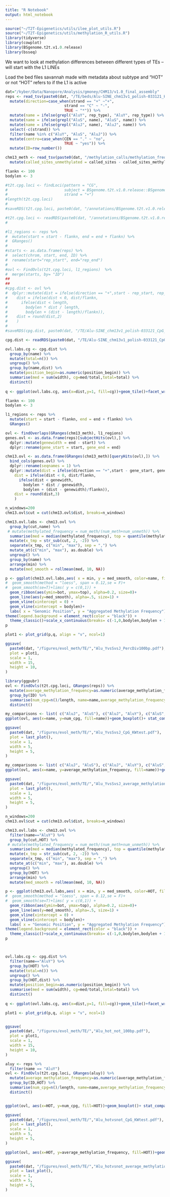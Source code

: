 ```yaml
---
title: "R Notebook"
output: html_notebook
---
```



```r
source("~/T2T-Epigenetics/utils/ilee_plot_utils.R")
source("~/T2T-Epigenetics/utils/methylation_R_utils.R")
library(tidyverse)
library(cowplot)
library(BSgenome.t2t.v1.0.release)
library(bsseq)
```

We want to look at methylation differences between different types of TEs -- will start with the L1 LINEs 

Load the bed files savannah made with metadata about subtype and "HOT" or not
"HOT" refers to if the L1 is active 

```r
dat="/kyber/Data/Nanopore/Analysis/gmoney/CHM13/v1.0_final_assembly"
reps <- read_tsv(paste0(dat, "/TE/beds/Alu-SINE_chm13v1_polish-033121_HOT-syn-CEN-subTELO-cenSAT-CBmotif-avgMeth_V3.bed"), col_names = c("chrom", "start", "end", "length", "query", "strand", "rep_type", "rep_class_rep_family", "position_begin", "in_end", "repeat_left", "SW", "perc_div", "perc_del", "perc_ins", "HOT", "no_syn", "CEN", "subtelo", "cenSAT", "CENPB_pJalpha", "average_methylation_frequency")) %>%
  mutate(direction=case_when(strand == "+" ~"+", 
                          strand == "C" ~ "-", 
                          TRUE ~ "*")) %>%
  mutate(name = ifelse(grepl("AluY", rep_type), "AluY", rep_type)) %>%
  mutate(name = ifelse(grepl("AluS", name), "AluS", name)) %>%
  mutate(name = ifelse(grepl("AluJ", name), "AluJ", name)) %>%
  select(-c(strand)) %>%
  filter(name %in% c("AluY", "AluS", "AluJ")) %>%
  mutate(centro=case_when(CEN == "." ~ "no", 
                          TRUE ~ "yes")) %>%
  mutate(ID=row_number())

chm13_meth <- read_tsv(paste0(dat, "/methylation_calls/methylation_frequency_50kb_split.tsv")) %>%
  mutate(called_sites_unmethylated = called_sites - called_sites_methylated)

```

```r
flankn <- 100
bodylen <- 3

#t2t.cpg.loci <- findLoci(pattern = "CG",
#                         subject = BSgenome.t2t.v1.0.release::BSgenome.t2t.v1.0.release, 
#                         strand = "+")
#length(t2t.cpg.loci)
#
#saveRDS(t2t.cpg.loci, paste0(dat, "/annotations/BSgenome.t2t.v1.0.release_CpGSites.rds"))

#t2t.cpg.loci <- readRDS(paste0(dat, "/annotations/BSgenome.t2t.v1.0.release_CpGSites.rds"))
#

#l1_regions <- reps %>%
#  mutate(start = start - flankn, end = end + flankn) %>%
#  GRanges()
#
#starts <- as.data.frame(reps) %>%
#  select(chrom, start, end, ID) %>%
#  rename(start="rep_start", end="rep_end")
#
#ovl <- FindOvls(t2t.cpg.loci, l1_regions)  %>%
#  merge(starts, by= "ID")
##
##
#cpg.dist <- ovl %>%
#  dplyr::mutate(dist = ifelse(direction == "+",start - rep_start, rep_end - start),
#    dist = ifelse(dist < 0, dist/flankn,
#      ifelse(dist < length,
#        bodylen * dist / length,
#        bodylen + (dist - length)/flankn)), 
#    dist = round(dist,2)
#    )
#
#saveRDS(cpg.dist, paste0(dat, "/TE/Alu-SINE_chm13v1_polish-033121_CpG_dist100bp.rds"))

cpg.dist <- readRDS(paste0(dat, "/TE/Alu-SINE_chm13v1_polish-033121_CpG_dist.rds"))

ovl.labs.cg <- cpg.dist %>%
  group_by(name) %>%
  mutate(total=n()) %>%
  ungroup() %>%
  group_by(name,dist) %>%
  mutate(position_begin=as.numeric(position_begin)) %>%
  summarise(med = sum(width), cg=med/total,total=total) %>%
  distinct()
  
q <- ggplot(ovl.labs.cg, aes(x=dist,y=1, fill=cg))+geom_tile()+facet_wrap(~name, ncol=1)+scale_x_continuous(breaks= c(-1,0,bodylen,bodylen + 1), labels = c(paste0("-",flankn/1e3,"kb"),"Start","End",paste0("+",flankn/1e3,"kb")))

```


```r

flankn <- 100
bodylen <- 3

l1_regions <- reps %>%
  mutate(start = start - flankn, end = end + flankn) %>%
  GRanges()

ovl <- findOverlaps(GRanges(chm13_meth), l1_regions)
genes.ovl <- as.data.frame(reps)[subjectHits(ovl),] %>%
  dplyr::mutate(genewidth = end - start) %>%
  dplyr::rename(gene_start = start, gene_end = end) 

chm13.ovl <- as.data.frame(GRanges(chm13_meth)[queryHits(ovl),]) %>%
  bind_cols(genes.ovl) %>%
  dplyr::rename(seqnames = 1) %>%
  dplyr::mutate(dist = ifelse(direction == "+",start - gene_start, gene_end - start),
    dist = ifelse(dist < 0, dist/flankn,
      ifelse(dist < genewidth,
        bodylen * dist / genewidth,
        bodylen + (dist - genewidth)/flankn)), 
    dist = round(dist,3)
    )

n_windows=200
chm13.ovl$cut = cut(chm13.ovl$dist, breaks=n_windows)

chm13.ovl.labs <- chm13.ovl %>%
  group_by(cut,name) %>%
 # mutate(methylated_frequency = num_meth/(num_meth+num_unmeth)) %>%
  summarise(med = median(methylated_frequency), top = quantile(methylated_frequency, 0.75), bot = quantile(methylated_frequency, 0.25), n_genes = length(methylated_frequency)) %>%
  mutate(x_tmp = str_sub(cut, 2, -2)) %>% 
  separate(x_tmp, c("min", "max"), sep = ",") %>% 
  mutate_at(c("min", "max"), as.double) %>%
  ungroup() %>%
  group_by(name) %>%
  arrange(min) %>%
  mutate(med_smooth = rollmean(med, 10, NA))

p <- ggplot(chm13.ovl.labs,aes( x = min, y = med_smooth, color=name, fill=name), alpha=.5)+
#  geom_smooth(method = "loess", span = 0.12,se = F)+
#  geom_smooth(se=T)+lims( y = c(0,1)) +
  geom_ribbon(aes(ymin=bot, ymax=top), alpha=0.2, size=0)+
  geom_line(aes(y=med_smooth), alpha=.5, size=1) +
  geom_vline(xintercept = 0) +
  geom_vline(xintercept = bodylen)+
  labs( x = "Genomic Position", y = "Aggregated Methylation Frequency") +
theme(legend.background = element_rect(color = "black")) +
  theme_classic()+scale_x_continuous(breaks= c(-1,0,bodylen,bodylen + 1), labels = c(paste0("-",flankn/1e3,"kb"),"Start","End",paste0("+",flankn/1e3,"kb")))
p

plot1 <- plot_grid(p,q, align = "v", ncol=1)

ggsave(
  paste0(dat, "/figures/evol_meth/TE/","Alu_YvsSvsJ_PercDiv100bp.pdf"),
  plot = plot1,
  scale = 1,
  width = 15,
  height = 10,
)
```

```r
library(ggpubr)
ovl <- FindOvls(t2t.cpg.loci, GRanges(reps)) %>%
  mutate(average_methylation_frequency=as.numeric(average_methylation_frequency)) %>%
  group_by(ID) %>%
  summarise(num_cpg=n()/length, name=name,average_methylation_frequency=average_methylation_frequency) %>%
  distinct()

my_comparisons <- list( c("AluJ", "AluS"), c("AluJ", "AluY"), c("AluS", "AluY") )
ggplot(ovl, aes(x=name, y=num_cpg, fill=name))+geom_boxplot()+ stat_compare_means(comparisons = my_comparisons)

ggsave(
  paste0(dat, "/figures/evol_meth/TE/","Alu_YvsSvsJ_CpG_KWtest.pdf"),
  plot = last_plot(),
  scale = 1,
  width = 5,
  height = 5,
)

my_comparisons <- list( c("AluJ", "AluS"), c("AluJ", "AluY"), c("AluS", "AluY") )
ggplot(ovl, aes(x=name, y=average_methylation_frequency, fill=name))+geom_boxplot()+ stat_compare_means(comparisons = my_comparisons)

ggsave(
  paste0(dat, "/figures/evol_meth/TE/","Alu_YvsSvsJ_average_methylation_frequency_KWtest.pdf"),
  plot = last_plot(),
  scale = 1,
  width = 5,
  height = 5,
)
```

```r

n_windows=200
chm13.ovl$cut = cut(chm13.ovl$dist, breaks=n_windows)

chm13.ovl.labs <- chm13.ovl %>%
  filter(name=="AluY") %>%
  group_by(cut,HOT) %>%
 # mutate(methylated_frequency = num_meth/(num_meth+num_unmeth)) %>%
  summarise(med = median(methylated_frequency), top = quantile(methylated_frequency, 0.75), bot = quantile(methylated_frequency, 0.25), n_genes = length(methylated_frequency)) %>%
  mutate(x_tmp = str_sub(cut, 2, -2)) %>% 
  separate(x_tmp, c("min", "max"), sep = ",") %>% 
  mutate_at(c("min", "max"), as.double) %>%
  ungroup() %>%
  group_by(HOT) %>%
  arrange(min) %>%
  mutate(med_smooth = rollmean(med, 10, NA))

p <- ggplot(chm13.ovl.labs,aes( x = min, y = med_smooth, color=HOT, fill=HOT), alpha=.5)+
#  geom_smooth(method = "loess", span = 0.12,se = F)+
#  geom_smooth(se=T)+lims( y = c(0,1)) +
  geom_ribbon(aes(ymin=bot, ymax=top), alpha=0.2, size=0)+
  geom_line(aes(y=med_smooth), alpha=.5, size=1) +
  geom_vline(xintercept = 0) +
  geom_vline(xintercept = bodylen)+
  labs( x = "Genomic Position", y = "Aggregated Methylation Frequency") +
theme(legend.background = element_rect(color = "black")) +
  theme_classic()+scale_x_continuous(breaks= c(-1,0,bodylen,bodylen + 1), labels = c(paste0("-",flankn/1e3,"kb"),"Start","End",paste0("+",flankn/1e3,"kb")))
p



ovl.labs.cg <- cpg.dist %>%
  filter(name=="AluY") %>%
  group_by(HOT) %>%
  mutate(total=n()) %>%
  ungroup() %>%
  group_by(HOT,dist) %>%
  mutate(position_begin=as.numeric(position_begin)) %>%
  summarise(med = sum(width), cg=med/total,total=total) %>%
  distinct()
  
q <- ggplot(ovl.labs.cg, aes(x=dist,y=1, fill=cg))+geom_tile()+facet_wrap(~HOT, ncol=1)+scale_x_continuous(breaks= c(-1,0,bodylen,bodylen + 1), labels = c(paste0("-",flankn/1e3,"kb"),"Start","End",paste0("+",flankn/1e3,"kb")))

plot1 <- plot_grid(p,q, align = "v", ncol=1)


ggsave(
  paste0(dat, "/figures/evol_meth/TE/","Alu_hot_not_100bp.pdf"),
  plot = plot1,
  scale = 1,
  width = 15,
  height = 10,
)
```


```r

aluy <- reps %>%
  filter(name == "AluY")
ovl <- FindOvls(t2t.cpg.loci, GRanges(aluy)) %>%
  mutate(average_methylation_frequency=as.numeric(average_methylation_frequency)) %>%
  group_by(ID,HOT) %>%
  summarise(num_cpg=n()/length, name=name,average_methylation_frequency=average_methylation_frequency) %>%
  distinct()


ggplot(ovl, aes(x=HOT, y=num_cpg, fill=HOT))+geom_boxplot()+ stat_compare_means(method = "kruskal.test")

ggsave(
  paste0(dat, "/figures/evol_meth/TE/","Alu_hotvsnot_CpG_KWtest.pdf"),
  plot = last_plot(),
  scale = 1,
  width = 5,
  height = 5,
)

ggplot(ovl, aes(x=HOT, y=average_methylation_frequency, fill=HOT))+geom_boxplot()+ stat_compare_means(method = "kruskal.test")

ggsave(
  paste0(dat, "/figures/evol_meth/TE/","Alu_hotvsnot_average_methylation_frequency_KWtest.pdf"),
  plot = last_plot(),
  scale = 1,
  width = 5,
  height = 5,
)
```


